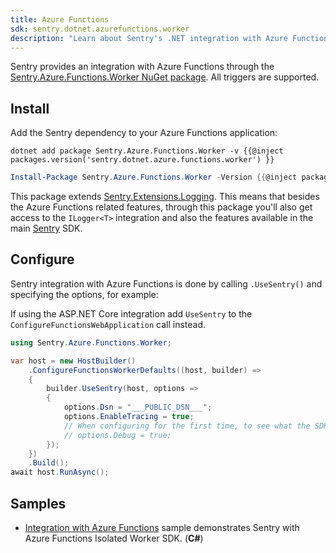 ```yaml
---
title: Azure Functions
sdk: sentry.dotnet.azurefunctions.worker
description: "Learn about Sentry's .NET integration with Azure Functions."
---
```


Sentry provides an integration with Azure Functions through the [Sentry.Azure.Functions.Worker NuGet package](https://www.nuget.org/packages/Sentry.Azure.Functions.Worker).
All triggers are supported.

## Install

Add the Sentry dependency to your Azure Functions application:

```shell {tabTitle:.NET Core CLI}
dotnet add package Sentry.Azure.Functions.Worker -v {{@inject packages.version('sentry.dotnet.azure.functions.worker') }}
```

```powershell {tabTitle:Package Manager}
Install-Package Sentry.Azure.Functions.Worker -Version {{@inject packages.version('sentry.dotnet.azure.functions.worker') }}
```

This package extends [Sentry.Extensions.Logging](/platforms/dotnet/guides/extensions-logging/). This means that besides the Azure Functions related features, through this package you'll also get access to the `ILogger<T>` integration and also the features available in the main [Sentry](/platforms/dotnet/) SDK.

## Configure

Sentry integration with Azure Functions is done by calling `.UseSentry()` and specifying the options, for example:

<SignInNote />

<Note>

If using the ASP.NET Core integration add `UseSentry` to the `ConfigureFunctionsWebApplication` call instead.

</Note>

```csharp
using Sentry.Azure.Functions.Worker;

var host = new HostBuilder()
    .ConfigureFunctionsWorkerDefaults((host, builder) =>
    {
        builder.UseSentry(host, options =>
        {
            options.Dsn = "___PUBLIC_DSN___";
            options.EnableTracing = true;
            // When configuring for the first time, to see what the SDK is doing:
            // options.Debug = true;
        });
    })
    .Build();
await host.RunAsync();
```

## Samples

- [Integration with Azure Functions](https://github.com/getsentry/sentry-dotnet/tree/main/src/Sentry.Azure.Functions.Worker) sample demonstrates Sentry with Azure Functions Isolated Worker SDK. (**C#**)

